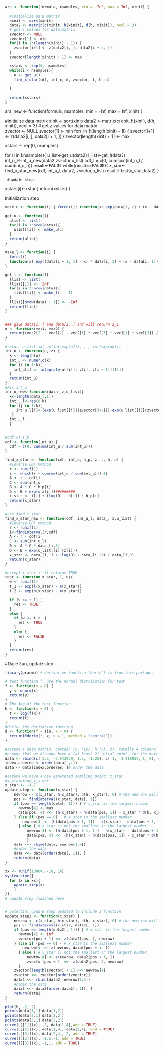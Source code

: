 ```r
ars <- function(formula, nsamples, min = -Inf, max = Inf, xinit) {
  
  #initialize data matrix
  xinit <- sort(xinit)
  data2 <- matrix(c(xinit, h(xinit), d(h, xinit)), ncol = 3)
  # get z values for data matrix  
  zvector <- NULL
  zvector[1] <- min
  for(i in 1:(length(xinit) - 1)) {
    zvector[i+1] <- z(data2[i, ], data2[i + 1, ])
  }
  zvector[length(xinit) + 1] <- max
  
  xstars <- rep(0, nsamples)
  while(i < nsamples){
    u <- get_u()
    find_x_star(cdf, int_u, d, zvector, t, h, u)

  }
  
  return(xstars)
}

```

ars_new <- function(formula, nsamples, min = -Inf, max = Inf, xinit) {
  
  #initialize data matrix
  xinit <- sort(xinit)
  data2 <- matrix(c(xinit, h(xinit), d(h, xinit)), ncol = 3)
  # get z values for data matrix  
  zvector <- NULL
  zvector[1] <- min
  for(i in 1:(length(xinit) - 1)) {
    zvector[i+1] <- z(data2[i, ], data2[i + 1, ])
  }
  zvector[length(xinit) + 1] <- max
  
  xstars <- rep(0, nsamples)
  
  for (i in 1:nsamples){
  u_list<-get_u(data2)
  l_list<-get_l(data2)  
  int_u_l<-int_u_new(data2,zvector,u_list)
  cdf_l = c(0, cumsum(int_u_l / sum(int_u_l)))
  result<-FALSE
  while(result==FALSE){
       x_star<-find_x_star_new(cdf, int_u_l, data2, zvector,u_list)
       result<-test(x_star,data2)
     }
     
     #update step
   xstars[i]<-xstar 
  }
  return(xstars)
}

Initialization step
```r
make_u <- function(i) { force(i); function(x) exp(data[i, 2] + (x - data[i, 1]) * data[i, 3]) }

get_u <- function(){
  ulist <- list()
  for(i in 1:nrow(data)){
    ulist[[i]] <- make_u(i)
  }
  return(ulist)
}
 
make_l <- function(i) { 
  force(i)
  function(x) exp((data[i + 1, 1] - x) * data[i, 2] + (x - data[i, 1]) * data[i + 1, 2]) / (data[i + 1, 1] - data[i, 1])
}

get_l <- function(){
  llist <- list()
  llist[[1]] <- -Inf
  for(i in 2:nrow(data)){
    llist[[i]] <- make_l(i - 1)
  }
  llist[[nrow(data) + 1]] <- -Inf
  return(llist)
}


### give data[1, ] and data[2, ] and will return z_1
z <- function(vec1, vec2) {
  return((vec2[2] - vec1[2] - vec2[1] * vec2[3] + vec1[1] * vec1[3]) / (vec1[3] - vec2[3]))
}
```

```r
#return a list int_u=(int[exp(u1)], , , int[exp(uk)])
int_u <- function(u, z) {
  k <- length(u)
  int_u <- numeric(k)
  for (i in 1:k){
    int_u[i] <- integrate(u[[i]], z[i], z[i + 1])[[1]]
  }
  return(int_u)
}
#Fix int_u
int_u_new<-function(data_,z,u_list){
  k<-length(data_[,1])
  int_u_l<-rep(0,k)
  for (j in 1:k){
     int_u_l[j]<-(exp(u_list[[j]](zvector[j+1]))-exp(u_list[[j]](zvector[j])))/data2[j,3]
   }
  int_u_l
  }
  
  
#cdf of s_k
cdf <- function(int_u) {
  cdf = c(0, cumsum(int_u / sum(int_u)))
}

find_x_star <- function(cdf, int_u, h_p, z, t, h, u) {
  #Inverse CDF Method
  r <- runif(1)
  i <- which(r < cumsum(int_u / sum(int_u)))[1]
  A <- r - cdf[i]
  C <- sum(int_u)
  B <- A * C * h_p[i]
  D <- B + exp(u(z[i]))#########
  x_star <- t[i] + (log(D) - h[i]) / h_p[i]
  return(x_star)
}

#Fix find_x_star
find_x_star_new <- function(cdf, int_u_l, data_, z,u_list) {
  #Inverse CDF Method
  r <- runif(1)
  i<-findInterval(r,cdf)
  A <- r - cdf[i]
  C <- sum(int_u_l)
  B <- A * C * data_[i,3]
  D <- B + exp(u_list[[i]](z[i]))
  x_star <- data_[i,1] + (log(D) - data_[i,2]) / data_[i,3]
  return(x_star)
}

#accept x_star if it returns TRUE
test <- function(x_star, l, u){
  w <- runif(1)
  t_1 <- exp(l(x_star) - u(x_star))
  t_2 <- exp(h(x_star) - u(x_star))
  
  if (w <= t_1) {
    res <- TRUE
  }
  else {
    if (w <= t_2) {
      res <- TRUE
    }
    else {
      res <- FALSE
    }
  }
  return(res)
}


```


#Dajie Sun, update step
```r
library(pracma) # derivative function fderiv() is from this package.

# test function f, use the normal distribution for test
f <- function(x = 0) {
  y <- dnorm(x)
  return(y)
}
# The log of the test function
h <- function(x = 0) {
  t <- log(f(x))
  return(t)
}
#define the derivative function
d <- function(f = sin, x = 0) {
  return(fderiv(f, x, n = 1, method = "central"))
}

#assume a data matrix, contain (y, h(y), h'(y), z), totally 4 columns.
#assume that we already have 4 (at least 2) intial point, for the matrix.
data <- rbind(c(-1.5, -2.043939, 1.5, -1.25), c(-1, -1.418939, 1, 0), c(1, -1.418939, -1, Inf))
index.ordered <- order(data[ ,1])
data <- data[index.ordered, ]# order the data

#assume we have a new generated sampling point: x_star
#x_star=find_x_star()
x_star <- -1.7 
update_step <- function(x_star) {
    newrow <- c(x_star, h(x_star), d(h, x_star), 0) # the new row will be added
    pos <- findInterval(x_star, data[, 1])
    if (pos == length(data[, 1])) { # x_star is the largest number
      newrow[4] <- max
      data[pos, 4] <<- (h(x_star) - h(data[pos, 1]) - x_star * d(h, x_star) + data[pos, 1] * d(h, data[pos, 1])) / (d(h, data[pos, 1]) - d(h, x_star))
    } else if (pos == 0) { # x_star is the smallest number
        newrow[4] <- (h(data[pos + 1, 1]) - h(x_star) - data[pos + 1, 1] * d(h, data[pos + 1, 1]) + x_star * d(h, x_star)) / (d(h, x_star) - d(h, data[pos + 1, 1]))
      } else { # x_star is not the smallest or the largest number
          newrow[4] <- (h(data[pos + 1, 1]) - h(x_star) - data[pos + 1, 1] * d(h, data[pos + 1, 1]) + x_star * d(h, x_star)) / (d(h, x_star) - d(h, data[pos + 1, 1]))
          data[pos, 4] <<- (h(x_star) - h(data[pos, 1]) - x_star * d(h, x_star) + data[pos, 1] * d(h, data[pos, 1])) / (d(h, data[pos, 1]) - d(h, x_star))
          }
    data <<- rbind(data, newrow[1:4])
    #order the data
    data <<- data[order(data[, 1]), ]
    return(data)
}

xx <- runif(10000, -10, 10)
system.time({
  for (x in xx){
    update_step(x)
    }
})
# update step finished here


# potential update step updated to include z function
update_step2 <- function(x_star) {
    newrow <- c(x_star, h(x_star), d(h, x_star), 0) # the new row will be added
    pos <- findInterval(x_star, data2[, 1])
    if (pos == length(data2[, 1])) { # x_star is the largest number
      newrow[4] <- Inf
      zvector[pos + 1] <<- z(data2[pos, ], newrow)
    } else if (pos == 0) { # x_star is the smallest number
        newrow[4] <- z(newrow, data2[pos + 1, ])
      } else { # x_star is not the smallest or the largest number
          newrow[4] <- z(newrow, data2[pos + 1, ])
          zvector[pos + 1] <<- z(data2[pos, ], newrow)
      }
    zvector[length(zvector) + 1] <<- newrow[4]
    zvector <<- zvector[order(zvector)]
    data2 <<- rbind(data2, newrow[1:3])
    #order the data
    data2 <<- data2[order(data2[, 1]), ]
    return(data2)
}
```

```r
plot(h, -2, 2)
points(data[1,1],data[1,2])
points(data[2,1],data[2,2])
points(data[3,1],data[3,2])
curve(u[[1]](x), -2, data[1,4],add = TRUE)
curve(u[[2]](x), data[1,4], data[2,4], add = TRUE)
curve(u[[3]](x), data[2,4], 2, add = TRUE)
curve(l[[2]](x), -1.5,-1, add = TRUE)
curve(l[[3]](x), -1,1, add = TRUE)
```
